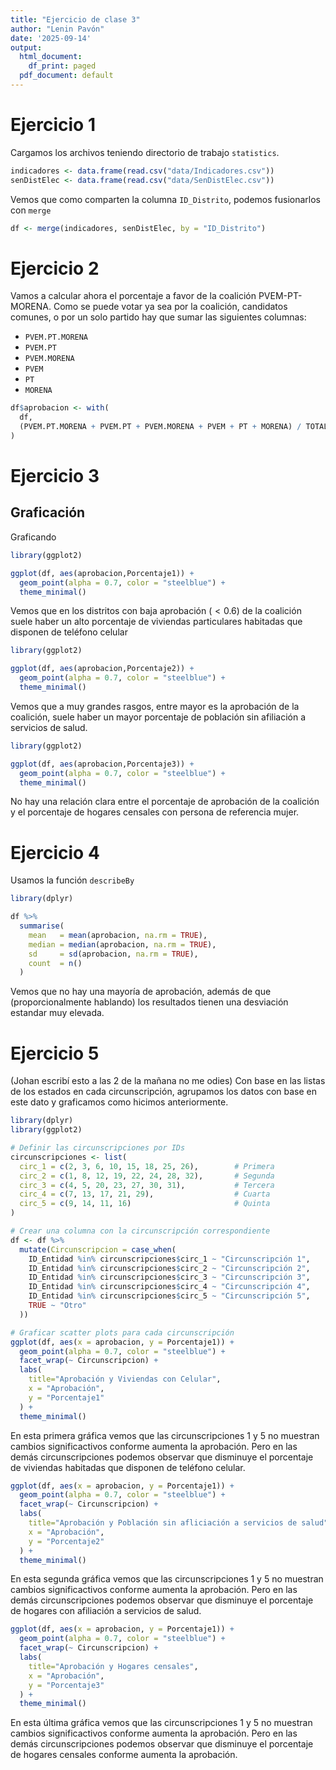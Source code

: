 ```yaml
---
title: "Ejercicio de clase 3"
author: "Lenin Pavón"
date: '2025-09-14'
output:
  html_document:
    df_print: paged
  pdf_document: default
---
```


# Ejercicio 1

Cargamos los archivos teniendo directorio de trabajo `statistics`.

```r
indicadores <- data.frame(read.csv("data/Indicadores.csv"))
senDistElec <- data.frame(read.csv("data/SenDistElec.csv"))
```

Vemos que como comparten la columna `ID_Distrito`, podemos fusionarlos con `merge`

```r
df <- merge(indicadores, senDistElec, by = "ID_Distrito")
```

# Ejercicio 2

Vamos a calcular ahora el porcentaje a favor de la coalición PVEM-PT-MORENA. Como se puede votar ya sea por la coalición, candidatos comunes, o por un solo partido hay que sumar las siguientes columnas:

- `PVEM.PT.MORENA`
- `PVEM.PT`
- `PVEM.MORENA`
- `PVEM`
- `PT`
- `MORENA`

```r
df$aprobacion <- with(
  df,
  (PVEM.PT.MORENA + PVEM.PT + PVEM.MORENA + PVEM + PT + MORENA) / TOTAL_VOTOS_CALCULADOS
)
```

# Ejercicio 3

## Graficación

Graficando 

```r
library(ggplot2)

ggplot(df, aes(aprobacion,Porcentaje1)) +
  geom_point(alpha = 0.7, color = "steelblue") +
  theme_minimal()
```
Vemos que en los distritos con baja aprobación ($<0.6$) de la coalición suele haber un alto porcentaje de viviendas particulares habitadas que disponen de teléfono celular
```r
library(ggplot2)

ggplot(df, aes(aprobacion,Porcentaje2)) +
  geom_point(alpha = 0.7, color = "steelblue") +
  theme_minimal()
```

Vemos que a muy grandes rasgos, entre mayor es la aprobación de la coalición, suele haber un mayor porcentaje de población sin afiliación a servicios de salud. 


```r
library(ggplot2)

ggplot(df, aes(aprobacion,Porcentaje3)) +
  geom_point(alpha = 0.7, color = "steelblue") +
  theme_minimal()
```

No hay una relación clara entre el porcentaje de aprobación de la coalición y el porcentaje de hogares censales con persona de referencia mujer.

# Ejercicio 4

Usamos la función `describeBy`


```r
library(dplyr)

df %>%
  summarise(
    mean   = mean(aprobacion, na.rm = TRUE),
    median = median(aprobacion, na.rm = TRUE),
    sd     = sd(aprobacion, na.rm = TRUE),
    count  = n()
  )
```
Vemos que no hay una mayoría de aprobación, además de que (proporcionalmente hablando) los resultados tienen una desviación estandar muy elevada.

# Ejercicio 5

(Johan escribí esto a las 2 de la mañana no me odies) Con base en las listas de los estados en cada circunscripción, agrupamos los datos con base en este dato y graficamos como hicimos anteriormente. 


```r
library(dplyr)
library(ggplot2)

# Definir las circunscripciones por IDs
circunscripciones <- list(
  circ_1 = c(2, 3, 6, 10, 15, 18, 25, 26),        # Primera
  circ_2 = c(1, 8, 12, 19, 22, 24, 28, 32),       # Segunda
  circ_3 = c(4, 5, 20, 23, 27, 30, 31),           # Tercera
  circ_4 = c(7, 13, 17, 21, 29),                  # Cuarta
  circ_5 = c(9, 14, 11, 16)                       # Quinta
)

# Crear una columna con la circunscripción correspondiente
df <- df %>%
  mutate(Circunscripcion = case_when(
    ID_Entidad %in% circunscripciones$circ_1 ~ "Circunscripción 1",
    ID_Entidad %in% circunscripciones$circ_2 ~ "Circunscripción 2",
    ID_Entidad %in% circunscripciones$circ_3 ~ "Circunscripción 3",
    ID_Entidad %in% circunscripciones$circ_4 ~ "Circunscripción 4",
    ID_Entidad %in% circunscripciones$circ_5 ~ "Circunscripción 5",
    TRUE ~ "Otro"
  ))

# Graficar scatter plots para cada circunscripción
ggplot(df, aes(x = aprobacion, y = Porcentaje1)) +
  geom_point(alpha = 0.7, color = "steelblue") +
  facet_wrap(~ Circunscripcion) +
  labs(
    title="Aprobación y Viviendas con Celular",
    x = "Aprobación",
    y = "Porcentaje1"
  ) +
  theme_minimal()

```

En esta primera gráfica vemos que las circunscripciones 1 y 5 no muestran cambios significactivos conforme aumenta la aprobación. Pero en las demás circunscripciones podemos observar que disminuye el porcentaje de viviendas habitadas que disponen de teléfono celular.

```r
ggplot(df, aes(x = aprobacion, y = Porcentaje1)) +
  geom_point(alpha = 0.7, color = "steelblue") +
  facet_wrap(~ Circunscripcion) +
  labs(
    title="Aprobación y Población sin afliciación a servicios de salud",
    x = "Aprobación",
    y = "Porcentaje2"
  ) +
  theme_minimal()
```


En esta segunda gráfica vemos que las circunscripciones 1 y 5 no muestran cambios significactivos conforme aumenta la aprobación. Pero en las demás circunscripciones podemos observar que disminuye el porcentaje de hogares con afiliación a servicios de salud.

```r
ggplot(df, aes(x = aprobacion, y = Porcentaje1)) +
  geom_point(alpha = 0.7, color = "steelblue") +
  facet_wrap(~ Circunscripcion) +
  labs(
    title="Aprobación y Hogares censales",
    x = "Aprobación",
    y = "Porcentaje3"
  ) +
  theme_minimal()
```

En esta última gráfica vemos que las circunscripciones 1 y 5 no muestran cambios significactivos conforme aumenta la aprobación. Pero en las demás circunscripciones podemos observar que disminuye el porcentaje de hogares censales conforme aumenta la aprobación.